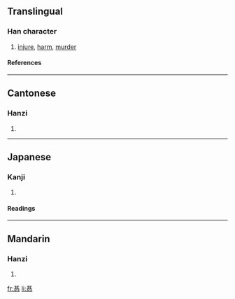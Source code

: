 ==Translingual==
===Han character===
{{Han char|rn=61|rad=心|as=08|sn=12|four=4433<sub>8</sub>|canj=廿金心 (TCP), X廿金心 (XTCP)}}
# [[injure]], [[harm]], [[murder]]
====References====
{{Han ref|kx=0390.200|dkj=10776|dj=0724.180|hdz=42308.010|uh=60CE|ud=24782|bh=D8FC|bd=55548}}
----
==Cantonese==
===Hanzi===
{{yue-hanzi|jyut=|y=gei6}}
# {{defn|Cantonese}}
----
==Japanese==
===Kanji===
{{ja-kanji|grade=|rs=心08}}
# {{defn|Japanese}} 
====Readings====
{{ja-readings|on=[[き]] (ki), [[ぎ]] (gi)|kun=[[そこなう]] (sokonau)}}
----
==Mandarin==
===Hanzi===
{{cmn-hanzi|pin=[[jì]] ([[ji4]])|wg=chi<sup>4</sup>}}
# {{defn|Mandarin}}

[[fr:惎]]
[[li:惎]]
